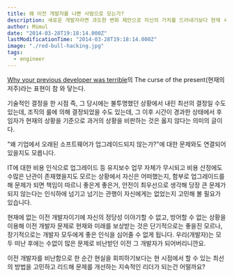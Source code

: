 ```yaml
---
title: 왜 이전 개발자를 나쁜 사람으로 모는가?
description: 새로운 개발자라면 과도한 변화 제안으로 자신의 가치를 드러내기보다 현재 시스템을 이해하고 개선 가능한 부분을 협력적으로 찾아 나가는 태도가 더 장기적으로 긍정적이다.
author: Mimul
date: "2014-03-28T19:18:14.000Z"
lastModificationTime: "2014-03-28T19:18:14.000Z"
image: "./red-bull-hacking.jpg"
tags:
  - engineer
---
```

[Why your previous developer was terrible](https://medium.com/things-developers-care-about/why-your-previous-developer-was-terrible-506a06ae35ea)의 The curse of the present(현재의 저주)라는 표현이 참 와 닿는다.

기술적인 결정을 한 시점 즉, 그 당시에는 불투명했던 상황에서 내린 최선의 결정일 수도 있는데, 조직의 룰에 의해 결정되었을 수도 있는데, 그 이후 시간이 경과한 상태에서 후임자가 현재의 상황을 기준으로 과거의 상황을 비판하는 것은 옳지 않다는 의미의 글이다.

"왜 기업에서 오래된 소프트웨어가 업그레이드되지 않는가?"에 대한 문제와도 연결되어 있을지도 모릅니다.

IT에 대한 비용 인식으로 업그레이드 등 유지보수 업무 자체가 무시되고 비용 산정에도 수많은 난관이 존재했을지도 모르는 상황에서 자신은 어떠했는지,
함부로 업그레이드를 해 문제가 되면 책임이 따르니 좋은게 좋은거, 안전이 최우선으로 생각해 당장 큰 문제가 되지 않는다는 인식하에 넘기고 넘기는 관행이 자신에게는 없었는지 고민해 볼 필요가 있습니다.

현재에 없는 이전 개발자이기에 자신의 정당성 이야기할 수 없고, 방어할 수 없는 상황을 이용해 이전 개발자 문제로 현재와 미래를 보상받는 것은 단기적으로는 좋을진 모르나, 장기적으로는 개발자 모두에게 좋은 인식을 심어줄 수 없게 됩니다. 우리(개발자)는 모두 떠난 후에는 수없이 많은 문제로 비난받던 ​​이전 그 개발자가 되어버리니깐요.

이전 개발자를 비난함으로 한 순간 현실을 회피하기보다는 현 시점에서 할 수 있는 최선의 방법을 고민하고 리드해 문제를 개선하는 지속적인 리더가 되는건 어떨까요?

